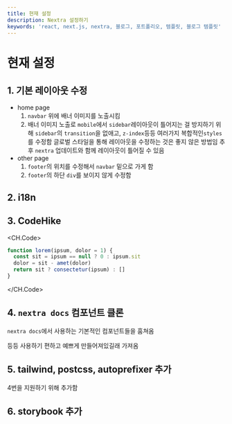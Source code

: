 ```yaml
---
title: 현재 설정
description: Nextra 설정하기
keywords: 'react, next.js, nextra, 블로그, 포트폴리오, 템플릿, 블로그 템플릿'
---
```



# 현재 설정

## 1. 기본 레이아웃 수정

- home page
  1. `navbar` 위에 배너 이미지를 노출시킴
  2. 배너 이미지 노출로 `mobile`에서 `sidebar`레이아웃이 틀어지는 걸 방지하기 위해
     `sidebar`의 `transition`을 없애고, `z-index`등등 여러가지 복합적인`styles`를 수정함
     글로벌 스타일을 통해 레이아웃을 수정하는 것은 좋지 않은 방법임
     추후 `nextra` 업데이트와 함께 레이아웃이 틀어질 수 있음
- other page
  1. `footer`의 위치를 수정해서 `navbar` 밑으로 가게 함
  2. `footer`의 하단 `div`를 보이지 않게 수정함

## 2. i18n

## 3. CodeHike

<CH.Code>

```js app.js
function lorem(ipsum, dolor = 1) {
  const sit = ipsum == null ? 0 : ipsum.sit
  dolor = sit - amet(dolor)
  return sit ? consectetur(ipsum) : []
}
```

</CH.Code>

## 4. `nextra docs` 컴포넌트 클론

`nextra docs`에서 사용하는 기본적인 컴포넌트들을 훔쳐옴

<Tree>
  <Folder name="Components" defaultOpen>
    <File name="FileTree" />
    <File name="Card" />
    <File name="Table" />
    <File name="Video" />
    <File name="Screenshot" />
  </Folder>
</Tree>

등등 사용하기 편하고 예쁘게 만들어져있길래 가져옴

## 5. tailwind, postcss, autoprefixer 추가

4번을 지원하기 위해 추가함

## 6. storybook 추가

